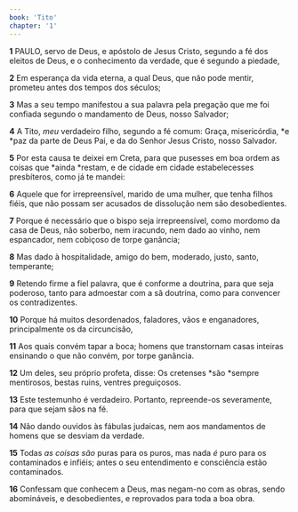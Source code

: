 ```yaml
---
book: 'Tito'
chapter: '1'
---
```


**1** PAULO, servo de Deus, e apóstolo de Jesus Cristo, segundo a fé dos eleitos de Deus, e o conhecimento da verdade, que é segundo a piedade,

**2** Em esperança da vida eterna, a qual Deus, que não pode mentir, prometeu antes dos tempos dos séculos;

**3** Mas a seu tempo manifestou a sua palavra pela pregação que me foi confiada segundo o mandamento de Deus, nosso Salvador;

**4** A Tito, _meu_ verdadeiro filho, segundo a fé comum: Graça, misericórdia, *e *paz da parte de Deus Pai, e da do Senhor Jesus Cristo, nosso Salvador.

**5** Por esta causa te deixei em Creta, para que pusesses em boa ordem as coisas que *ainda *restam, e de cidade em cidade estabelecesses presbíteros, como já te mandei:

**6** Aquele que for irrepreensível, marido de uma mulher, que tenha filhos fiéis, que não possam ser acusados de dissolução nem são desobedientes.

**7** Porque é necessário que o bispo seja irrepreensível, como mordomo da casa de Deus, não soberbo, nem iracundo, nem dado ao vinho, nem espancador, nem cobiçoso de torpe ganância;

**8** Mas dado à hospitalidade, amigo do bem, moderado, justo, santo, temperante;

**9** Retendo firme a fiel palavra, que é conforme a doutrina, para que seja poderoso, tanto para admoestar com a sã doutrina, como para convencer os contradizentes.

**10** Porque há muitos desordenados, faladores, vãos e enganadores, principalmente os da circuncisão,

**11** Aos quais convém tapar a boca; homens que transtornam casas inteiras ensinando o que não convém, por torpe ganância.

**12** Um deles, seu próprio profeta, disse: Os cretenses *são *sempre mentirosos, bestas ruins, ventres preguiçosos.

**13** Este testemunho é verdadeiro. Portanto, repreende-os severamente, para que sejam sãos na fé.

**14** Não dando ouvidos às fábulas judaicas, nem aos mandamentos de homens que se desviam da verdade.

**15** Todas _as coisas são_ puras para os puros, mas nada _é_ puro para os contaminados e infiéis; antes o seu entendimento e consciência estão contaminados.

**16** Confessam que conhecem a Deus, mas negam-no com as obras, sendo abomináveis, e desobedientes, e reprovados para toda a boa obra.
